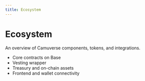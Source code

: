 ```yaml
---
title: Ecosystem
---
```


# Ecosystem

An overview of Camuverse components, tokens, and integrations.

- Core contracts on Base
- Vesting wrapper
- Treasury and on-chain assets
- Frontend and wallet connectivity

